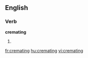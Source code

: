 ==English==

===Verb===
'''cremating'''

# {{present participle of|[[cremate]]}}

{{anagrams:en/acegimnrt}}
[[fr:cremating]]
[[hu:cremating]]
[[vi:cremating]]